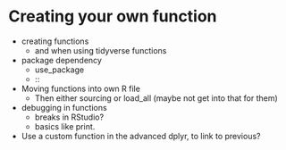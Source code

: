 # Creating your own function {#functions}

<!-- Day 2 morning (8:30, lunch at 12:00 --- ~3.5 hrs, with one big break, one small one during exercise): -->

- creating functions
    - and when using tidyverse functions
- package dependency
    - use_package
    - ::
- Moving functions into own R file
    - Then either sourcing or load_all (maybe not get into that for them)
- debugging in functions
    - breaks in RStudio?
    - basics like print.

- Use a custom function in the advanced dplyr, to link to previous?
